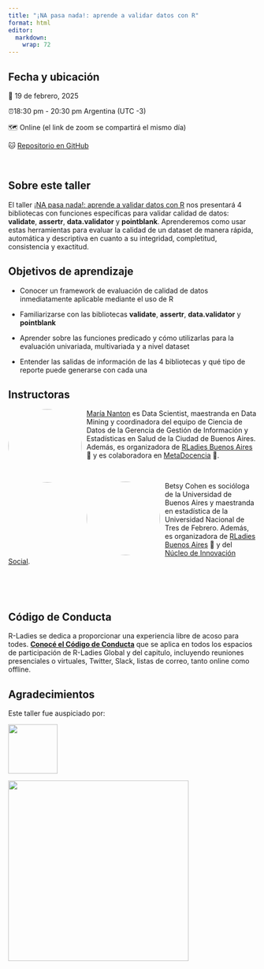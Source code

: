```yaml
---
title: "¡NA pasa nada!: aprende a validar datos con R"
format: html
editor: 
  markdown: 
    wrap: 72
---
```


## Fecha y ubicación

📆 19 de febrero, 2025

⏰18:30 pm - 20:30 pm Argentina (UTC -3)

🗺️ Online (el link de zoom se compartirá el mismo día)

🐱 [Repositorio en
GitHub](https://github.com/mcnanton/RladiesBA-TallerValidacionDatos)

\

## Sobre este taller

El taller [¡NA pasa nada!: aprende a validar datos con
R](https://www.meetup.com/rladies-buenos-aires/events/305989967/) nos
presentará 4 bibliotecas con funciones específicas para validar calidad
de datos: **validate**, **assertr**, **data.validator** y
**pointblank**. Aprenderemos como usar estas herramientas para evaluar
la calidad de un dataset de manera rápida, automática y descriptiva en
cuanto a su integridad, completitud, consistencia y exactitud.

## Objetivos de aprendizaje

-   Conocer un framework de evaluación de calidad de datos
    inmediatamente aplicable mediante el uso de R

-   Familiarizarse con las bibliotecas **validate**, **assertr**,
    **data.validator** y **pointblank**

-   Aprender sobre las funciones predicado y cómo utilizarlas para la
    evaluación univariada, multivariada y a nivel dataset

-   Entender las salidas de información de las 4 bibliotecas y qué tipo
    de reporte puede generarse con cada una

## Instructoras

![](images/maria_cristina_nanton.jpeg){style="float:left;padding: 0 10px 0 0; border-radius:50%"
width="149"}

[María Nanton](https://rladiesba.netlify.app/author/maria-nanton/) es
Data Scientist, maestranda en Data Mining y coordinadora del equipo de
Ciencia de Datos de la Gerencia de Gestión de Información y Estadísticas
en Salud de la Ciudad de Buenos Aires. Además, es organizadora de
[RLadies Buenos Aires](https://rladiesba.netlify.app/) 💜 y es
colaboradora en [MetaDocencia](https://www.metadocencia.org/) 🍎.

<br>

![](images/betsy2.png){style="float:left;padding: 0 10px 0 0; border-radius:50%"
width="149"}

Betsy Cohen es socióloga de la Universidad de Buenos Aires y maestranda
en estadística de la Universidad Nacional de Tres de Febrero. Además, es
organizadora de [RLadies Buenos Aires](https://rladiesba.netlify.app/)
💜 y del [Núcleo de Innovación
Social](https://www.linkedin.com/company/nucleois/?originalSubdomain=ar).\

\

<br>


## Código de Conducta

R-Ladies se dedica a proporcionar una experiencia libre de acoso para
todes. [**Conocé el Código de
Conducta**](https://github.com/rladies/.github/blob/master/CODE_OF_CONDUCT.md#spanish)
que se aplica en todos los espacios de participación de R-Ladies Global
y del capitulo, incluyendo reuniones presenciales o virtuales, Twitter,
Slack, listas de correo, tanto online como offline.

## Agradecimientos

Este taller fue auspiciado por:

[![](slides/images/rladies-logo.png){width="100"}](https://rladies.org/)

[![](slides/images/rconsortium.png){width="366"}](https://r-consortium.org/)
